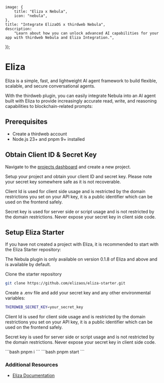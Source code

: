 
	image: {
		title: "Eliza x Nebula",
		icon: "nebula",
	},
	title: "Integrate ElizaOS x thirdweb Nebula",
	description:
		"Learn about how you can unlock advanced AI capabilities for your app with thirdweb Nebula and Eliza Integration.",
});

# Eliza

Eliza is a simple, fast, and lightweight AI agent framework to build flexible, scalable, and secure conversational agents.

With the thirdweb plugin, you can easily integrate Nebula into an AI agent built with Eliza to provide increasingly accurate read, write, and reasoning capabilities to blockchain-related prompts:

<OpenSourceCard
title="Nebula Plugin"
href="https://github.com/elizaOS/eliza/tree/main/packages/plugin-thirdweb"/>


## Prerequisites

- Create a thirdweb account
- Node.js 23+ and pnpm 9+ installed

## Obtain Client ID & Secret Key

<Steps>

<Step title="Create project">

Navigate to the [projects dashboard](https://thirdweb.com/) and create a new project.

<DocImage src={NewProject} alt="Create a new project"/>
  
</Step>

<Step title="Obtain keys">

Setup your project and obtain your client ID and secret key. Please note your secret key somewhere safe as it is not recoverable.

<Callout variant="warning" title="Client Id vs Secret Key">
Client Id is used for client side usage and is restricted by the domain restrictions you set on your API key, it is a public identifier which can be used on the frontend safely.

Secret key is used for server side or script usage and is not restricted by the domain restrictions. Never expose your secret key in client side code.
</Callout>

<DocImage  src={KeysSetup} alt="Obtain keys"/>

</Step>

</Steps>

## Setup Eliza Starter

If you have not created a project with Eliza, it is recommended to start with the Eliza Starter repository:

<Steps>
<Step title="Clone Starter">
<Callout variant='info' title='Version'>
The Nebula plugin is only available on version 0.1.8 of Eliza and above and is available by default.
</Callout>

Clone the starter repository

```bash
git clone https://github.com/elizaos/eliza-starter.git
```
</Step>

<Step title="Environment Variables">
Create a .env file and add your secret key and any other environmental variables:

```bash
THIRDWEB_SECRET_KEY=your_secret_key
```

<Callout variant="warning" title="Client Id vs Secret Key">
Client Id is used for client side usage and is restricted by the domain restrictions you set on your API key, it is a public identifier which can be used on the frontend safely.

Secret key is used for server side or script usage and is not restricted by the domain restrictions. Never expose your secret key in client side code.
</Callout>
</Step>

<Step title="Install Dependencies">
```bash
pnpm i
```
</Step>

<Step title="Start Eliza">
```bash
pnpm start
```
</Step>

</Steps>

### Additional Resources

- [Eliza Documentation](https://elizaos.github.io/eliza/)